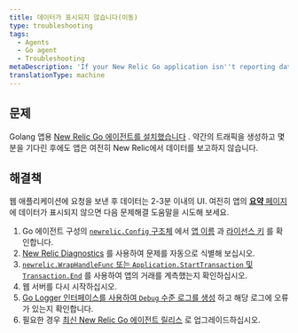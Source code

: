 ```yaml
---
title: 데이터가 표시되지 않습니다(이동)
type: troubleshooting
tags:
  - Agents
  - Go agent
  - Troubleshooting
metaDescription: 'If your New Relic Go application isn''t reporting data, follow these troubleshooting tips.'
translationType: machine
---
```


## 문제

Golang 앱용 [New Relic Go 에이전트를 설치했습니다](/docs/agents/go-agent/get-started/install-new-relic-go) . 약간의 트래픽을 생성하고 몇 분을 기다린 후에도 앱은 여전히 New Relic에서 데이터를 보고하지 않습니다.

## 해결책

웹 애플리케이션에 요청을 보낸 후 데이터는 <InlinePopover type="apm"/>2-3분 이내의 UI. 여전히 앱의 [**요약** 페이지](/docs/apm/applications-menu/monitoring/apm-overview-page)에 데이터가 표시되지 않으면 다음 문제해결 도움말을 시도해 보세요.

1. Go 에이전트 구성의 [`newrelic.Config` 구조체](/docs/agents/go-agent/instrumentation/go-agent-configuration) 에서 [앱 이름](/docs/agents/go-agent/instrumentation/go-agent-configuration#app-name) 과 [라이선스 키](/docs/agents/go-agent/instrumentation/go-agent-configuration#license) 를 확인합니다.
2. [New Relic Diagnostics](/docs/agents/manage-apm-agents/troubleshooting/new-relic-diagnostics) 를 사용하여 문제를 자동으로 식별해 보십시오.
3. [`newrelic.WrapHandleFunc` 또는 `Application.StartTransaction` 및 `Transaction.End`](/docs/agents/go-agent/get-started/instrument-go-transactions) 를 사용하여 앱의 거래를 계측했는지 확인하십시오.
4. 웹 서버를 다시 시작하십시오.
5. [Go Logger 인터페이스를 사용하여 `Debug` 수준 로그를 생성](/docs/agents/go-agent/instrumentation/go-agent-logging) 하고 해당 로그에 오류가 있는지 확인합니다.
6. 필요한 경우 [최신 New Relic Go 에이전트 릴리스](/docs/release-notes/agent-release-notes/go-release-notes) 로 업그레이드하십시오.